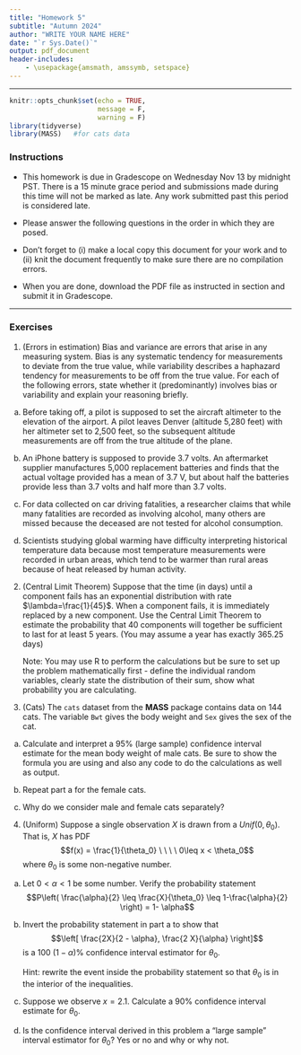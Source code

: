 ```yaml
---
title: "Homework 5"
subtitle: "Autumn 2024"
author: "WRITE YOUR NAME HERE"
date: "`r Sys.Date()`"
output: pdf_document
header-includes:
    - \usepackage{amsmath, amssymb, setspace}
---
```

\onehalfspacing

* * * 
```r
knitr::opts_chunk$set(echo = TRUE, 
                      message = F, 
                      warning = F)
library(tidyverse)
library(MASS)   #for cats data
```

### Instructions

- This homework is due in Gradescope on Wednesday Nov 13 by midnight PST. There is a 15 minute grace period and submissions made during this time will not be marked as late. Any work submitted past this period is considered late.  

- Please answer the following questions in the order in which they are posed. 

- Don't forget to (i) make a local copy this document for your work and to (ii) knit the document frequently to make sure there are no compilation errors. 

- When you are done, download the PDF file as instructed in section and submit it in Gradescope. 

* * *


### Exercises 

1. (Errors in estimation) Bias and variance are errors that arise in any measuring system. Bias is any systematic tendency for measurements to deviate from the true value, while variability describes a haphazard tendency for measurements to be off from the true value.  For each of the following errors, state whether it (predominantly) involves bias or variability and explain your reasoning briefly.

a. Before taking off, a pilot is supposed to set the aircraft altimeter to the elevation of the airport. A pilot leaves Denver (altitude 5,280 feet) with her altimeter set to 2,500 feet, so the subsequent altitude measurements are off from the true altitude of the plane.

b. An iPhone battery is supposed to provide 3.7 volts. An aftermarket supplier manufactures 5,000 replacement batteries and finds that the actual voltage provided has a mean of 3.7 V, but about half the batteries provide less than 3.7 volts and half more than 3.7 volts. 

c. For data collected on car driving fatalities, a researcher claims that while many fatalities are recorded as involving alcohol, many others are missed because the deceased are not tested for alcohol consumption. 

d.  Scientists studying global warming have difficulty interpreting historical temperature data because most temperature measurements were recorded in urban areas, which tend to be warmer than rural areas because of heat released by human activity.



2. (Central Limit Theorem) Suppose that the time (in days) until a component fails has an exponential distribution with rate $\lambda=\frac{1}{45}$. When a component fails, it is immediately replaced by a new component. Use the Central Limit Theorem to estimate the probability that 40 components will together be sufficient to last for at least 5 years. (You may assume a year has exactly 365.25 days)

   Note: You may use R to perform the calculations but be sure to set up the problem mathematically first - define the individual random variables, clearly state the distribution of their sum, show what probability you are calculating. 



3. (Cats) The `cats` dataset from the **MASS** package contains data on 144 cats. The variable `Bwt` gives the body weight and `Sex` gives the sex of the cat. \footnote{You can load the data in your working Environment by typing  data(cats) in the Console. Then click on the dataset to view it in the spreadsheet viewer. Be sure to run the setup code chunk first by clicking the green Play button to attach the packages. For help on the explanations of the variables, type ?cats in the Console.}

a. Calculate and interpret a 95% (large sample) confidence interval estimate for the mean body weight of male cats.
Be sure to show the formula you are using and also any code to do the calculations as well as output. 

b. Repeat part a for the female cats.

c. Why do we consider male and female cats separately?


    
    
    
4. (Uniform)\footnote{In this problem you will create an interval estimate for a parameter $\theta_0$ which is in the support of a uniform distribution.} Suppose a single observation $X$ is drawn from a $Unif(0, \theta_0)$. That is, $X$ has PDF
$$f(x) = \frac{1}{\theta_0} \ \ \ \ 0\leq x < \theta_0$$
where $\theta_0$ is some non-negative number.

    
a. Let $0 < \alpha < 1$ be some number. Verify the probability statement 
$$P\left( \frac{\alpha}{2} \leq  \frac{X}{\theta_0} \leq 1-\frac{\alpha}{2} \right) = 1- \alpha$$


b. Invert the probability statement in part a to show that 
$$\left[ \frac{2X}{2 - \alpha}, \frac{2 X}{\alpha} \right]$$
is a 100 $(1-\alpha)$\% confidence interval estimator for $\theta_0$.

    Hint:  rewrite the event inside the probability statement so that $\theta_0$ is in the interior of the inequalities.
    
c. Suppose we observe $x = 2.1$. Calculate a 90% confidence interval estimate for $\theta_0$.

d. Is the confidence interval derived in this problem a "large sample" interval estimator for $\theta_0$? Yes or no and why or why not.

   
